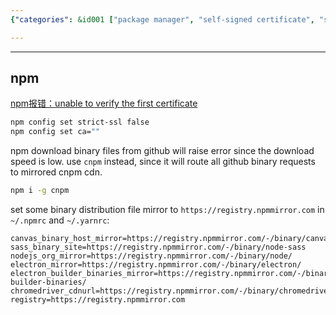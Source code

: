 ```yaml
---
{"categories": &id001 ["package manager", "self-signed certificate", "system manage"], "category": "Web Development", "date": "2022-08-15 07:44:43", "description": "This article addresses the issue of slow download speeds caused by self-signed certificates in language-specific package managers like npm and yarn. It proposes solutions such as using cnpm, a version of the npm command-line interface that uses a different registry, and configuring binary distribution file mirrors to improve performance.", "tags": *id001, "title": "issues related to fastgithub and other self-signed certificates in language-specific package managers"}

---
```


------
## npm
[npm报错：unable to verify the first certificate](https://blog.csdn.net/fclwd/article/details/79894251)
```bash
npm config set strict-ssl false
npm config set ca=""
```
npm download binary files from github will raise error since the download speed is low.
use `cnpm` instead, since it will route all github binary requests to mirrored cnpm cdn.
```bash
npm i -g cnpm
```
set some binary distribution file mirror to `https://registry.npmmirror.com` in `~/.npmrc` and `~/.yarnrc`:
```config
canvas_binary_host_mirror=https://registry.npmmirror.com/-/binary/canvas/
sass_binary_site=https://registry.npmmirror.com/-/binary/node-sass
nodejs_org_mirror=https://registry.npmmirror.com/-/binary/node/
electron_mirror=https://registry.npmmirror.com/-/binary/electron/
electron_builder_binaries_mirror=https://registry.npmmirror.com/-/binary/electron-builder-binaries/
chromedriver_cdnurl=https://registry.npmmirror.com/-/binary/chromedriver/
registry=https://registry.npmmirror.com
```
